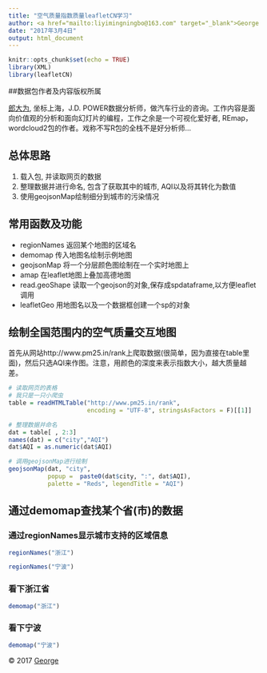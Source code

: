 ```yaml
---
title: "空气质量指数质量leafletCN学习"
author: <a href="mailto:liyimingningbo@163.com" target="_blank">George Lee</a>
date: "2017年3月4日"
output: html_document
---
```


```r
knitr::opts_chunk$set(echo = TRUE)
library(XML)
library(leafletCN)
```
##数据包作者及内容版权所属

<a href="https://github.com/lchiffon/leafletCN" target="_blank">郎大为</a>, 坐标上海，J.D. POWER数据分析师，做汽车行业的咨询。工作内容是面向价值观的分析和面向幻灯片的编程，工作之余是一个可视化爱好者, REmap，wordcloud2包的作者。戏称不写R包的全栈不是好分析师…

## 总体思路
1. 载入包, 并读取网页的数据
2. 整理数据并进行命名, 包含了获取其中的城市, AQI以及将其转化为数值
3. 使用geojsonMap绘制细分到城市的污染情况

## 常用函数及功能
- regionNames 返回某个地图的区域名
- demomap 传入地图名绘制示例地图
- geojsonMap 将一个分层颜色图绘制在一个实时地图上
- amap 在leaflet地图上叠加高德地图
- read.geoShape 读取一个geojson的对象,保存成spdataframe,以方便leaflet调用
- leafletGeo 用地图名以及一个数据框创建一个sp的对象

## 绘制全国范围内的空气质量交互地图
首先从网站http://www.pm25.in/rank上爬取数据(很简单，因为直接在table里面)，然后只选AQI来作图。注意，用颜色的深度来表示指数大小，越大质量越差。

```r
# 读取网页的表格
# 我只是一只小爬虫
table = readHTMLTable("http://www.pm25.in/rank",  
                      encoding = "UTF-8", stringsAsFactors = F)[[1]]

# 整理数据并命名
dat = table[ , 2:3]
names(dat) = c("city","AQI")
dat$AQI = as.numeric(dat$AQI)

# 调用geojsonMap进行绘制
geojsonMap(dat, "city",
           popup =  paste0(dat$city, ":", dat$AQI),
           palette = "Reds", legendTitle = "AQI")
```

## 通过demomap查找某个省(市)的数据
### 通过regionNames显示城市支持的区域信息
```r
regionNames("浙江")
```

```r
regionNames("宁波")
```

### 看下浙江省
```r
demomap("浙江")
```

### 看下宁波
```r
demomap("宁波")
```



<footer>
&copy; 2017 <a href="https://github.com/George1ee/learning-experience-of-R" target="_blank">George
</footer>
